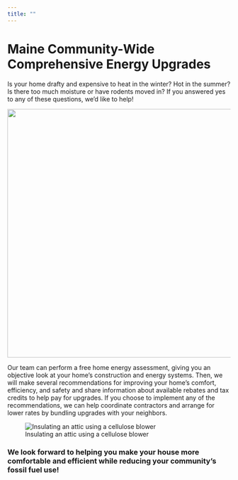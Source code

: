 ```yaml
---
title: ""
---
```


# Maine Community-Wide Comprehensive Energy Upgrades

Is your home drafty and expensive to heat in the winter? Hot in the summer? Is there too much moisture or have rodents moved in? If you answered yes to any of these questions, we’d like to help!

![](Images/heat-pump-cat.jpg){fig-align="center" width="560"}

Our team can perform a free home energy assessment, giving you an objective look at your home’s construction and energy systems. Then, we will make several recommendations for improving your home’s comfort, efficiency, and safety and share information about available rebates and tax credits to help pay for upgrades. If you choose to implement any of the recommendations, we can help coordinate contractors and arrange for lower rates by bundling upgrades with your neighbors.

![Insulating an attic using a cellulose blower](Images/cellulose-blower.jpg)

### **We look forward to helping you make your house more comfortable and efficient while reducing your community’s fossil fuel use!**

